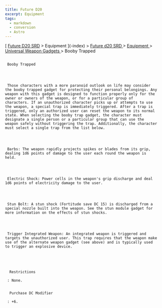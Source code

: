 ```yaml
---
title: Future D20
excerpt: Equipment
tags:
  - markdown
  - conversion
  - Astro
---
```







[
[Future D20 SRD]( / ) > Equipment
     ](-index)
     >
     [
      Future d20 SRD
     ](future-d20-srd-index)
     >
     [
      Equipment
     ](future-d20-srd-equipment-index)
     >
     [
      Universal Weapon Gadgets
     ](future-d20-srd-equipment-gadgets-universal-weapons-index)
     > Booby Trapped
    





## 
     Booby Trapped
    



     Those characters with a more paranoid outlook on life may consider the booby trapped gadget for protecting their personal belongings. Any weapon with this gadget is designed to function properly only for the owner or owners of the weapon, or for a particular group of characters. If an unauthorized character picks up or attempts to use the weapon, a special trap is immediately triggered. After a trap is triggered, only an authorized user can reset the weapon to its normal state. When selecting the booby trap gadget, the character must designate a single person or a particular group that can use the weapon safely without triggering the trap. Additionally, the character must select a single trap from the list below.
    



     Barbs: The weapon rapidly projects spikes or blades from its grip, dealing 1d6 points of damage to the user each round the weapon is held.
    



     Electric Shock: Power cells in the weapon's grip discharge and deal 1d6 points of electricity damage to the user.
    



     Stun Bolt: A stun shock (Fortitude save DC 15) is discharged from a special nozzle built into the weapon. See the stun module gadget for more information on the effects of stun shocks.
    



     Trigger Integrated Weapon: An integrated weapon is triggered and targets the unauthorized user. This trap requires that the weapon make use of the alternate weapon gadget (see above) and is typically used to trigger an explosive device.
    




      Restrictions
     
     : None.
     

      Purchase DC Modifier
     
     : +6.
    




